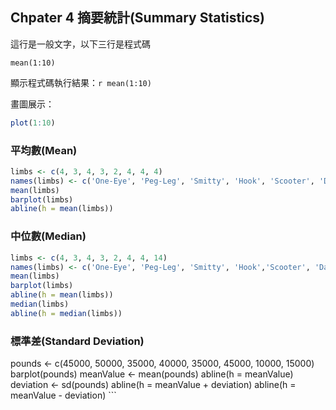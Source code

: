 ## Chpater 4 摘要統計(Summary Statistics)
這行是一般文字，以下三行是程式碼  
  
```
mean(1:10)
```
  
顯示程式碼執行結果：```r mean(1:10)```

畫圖展示：
```r
plot(1:10)
```

### 平均數(Mean)
```r
limbs <- c(4, 3, 4, 3, 2, 4, 4, 4)
names(limbs) <- c('One-Eye', 'Peg-Leg', 'Smitty', 'Hook', 'Scooter', 'Dan', 'Mikey', 'Blackbeard')
mean(limbs)
barplot(limbs)
abline(h = mean(limbs))
```





### 中位數(Median)
```r
limbs <- c(4, 3, 4, 3, 2, 4, 4, 14)
names(limbs) <- c('One-Eye', 'Peg-Leg', 'Smitty', 'Hook','Scooter', 'Dan', 'Mikey', 'Davy Jones')
mean(limbs)
barplot(limbs)
abline(h = mean(limbs))
median(limbs)
abline(h = median(limbs))
```

### 標準差(Standard Deviation)
pounds <- c(45000, 50000, 35000, 40000, 35000, 45000, 10000, 15000)
barplot(pounds)
meanValue <- mean(pounds)
abline(h = meanValue)
deviation <- sd(pounds)
abline(h = meanValue + deviation)
abline(h = meanValue - deviation)
```